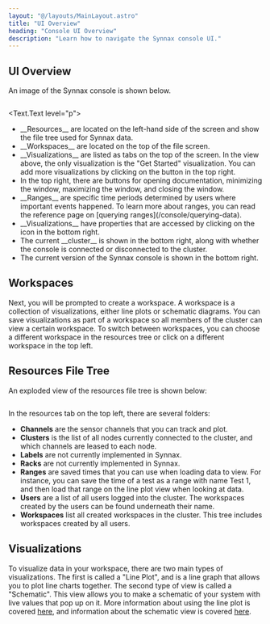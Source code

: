 ```yaml
---
layout: "@/layouts/MainLayout.astro"
title: "UI Overview"
heading: "Console UI Overview"
description: "Learn how to navigate the Synnax console UI."
---
```



## UI Overview
An image of the Synnax console is shown below.

<Image client:only="react" id="console/ui-overview/ui-main-view"/>

<Text.Text level="p">
  <ul>
    <li><Icon.Resources/> __Resources__ are located on the left-hand side of the screen and show the file tree used for Synnax data.</li>
    <li><Icon.Workspace/> __Workspaces__ are located on the top of the file screen.</li>
    <li>__Visualizations__ are listed as tabs on the top of the screen. In the view above, the only visualization is the "Get Started" visualization.
        You can add more visualizations by clicking on the <Icon.Add /> button in the top right.</li>
    <li>In the top right, there are buttons for <Icon.QuestionMark/> opening documentation, <Icon.Subtract/> minimizing the window,
        <Icon.Box/> maximizing the window, and <Icon.Close/> closing the window.</li>
    <li><Icon.Range/> __Ranges__ are specific time periods determined by users where important events happened. To learn more about ranges, you can read the
        reference page on [querying ranges](/console/querying-data).</li>
    <li><Icon.Visualize/> __Visualizations__ have properties that are accessed by clicking on the icon in the bottom right.</li>
    <li><Icon.Cluster/> The current __cluster__ is shown in the bottom right, along with whether the console is connected or disconnected to the cluster.</li>
    <li>The current version of the Synnax console is shown in the bottom right.</li>
  </ul>
</Text.Text>

## Workspaces
Next, you will be prompted to create a workspace. A workspace is a collection of
visualizations, either line plots or schematic diagrams. You can save visualizations
as part of a workspace so all members of the cluster can view a certain
workspace. To switch between workspaces, you can choose a different workspace in
the resources tree or click on a different workspace in the top left.

## Resources File Tree

An exploded view of the resources file tree is shown below:

<Image client:only="react" id="roles/operations/installation/resources-tree"  />


In the resources tab on the top left, there are several folders:
- __Channels__ are the sensor channels that you can track and plot.
- __Clusters__ is the list of all nodes currently connected to the cluster, and
  which channels are leased to each node.
- __Labels__ are not currently implemented in Synnax.
- __Racks__ are not currently implemented in Synnax.
- __Ranges__ are saved times that you can use when loading data to view. For
  instance, you can save the time of a test as a range with name Test 1, and
  then load that range on the line plot view when looking at data.
- __Users__ are a list of all users logged into the cluster. The workspaces
  created by the users can be found underneath their name.
- __Workspaces__ list all created workspaces in the cluster. This tree includes
  workspaces created by all users.


## Visualizations

To visualize data in your workspace, there are two main types of visualizations.
The first is called a "Line Plot", and is a line graph that allows you to plot
line charts together. The second type of view is called a "Schematic". This view
allows you to make a schematic of your system with live values that pop up on
it. More information about using the line plot is covered
[here](line-plot), and information about the schematic view is
covered [here](schematic).
